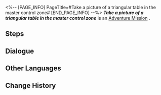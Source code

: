 <%-- [PAGE_INFO]
PageTitle=#Take a picture of a triangular table in the master control zone#
[END_PAGE_INFO] --%>
{{Stub|Dialogue.}}
{{Mission Infobox
|id            = 8000137
|title         = 
|image         = <!--Mission Take a picture of a triangular table in the master control zone.png-->
|type          = Adventure
|event_name    = 
|chapter       = 
|requirements  = [[Companion Mission]] ''[[Punklorde Mentality]]'' completed
|summary       = <!--official mission summary from Fate's Atlas-->
|characters    = Trailblazer
|startLocation = [[<!--starting world-->]] - [[<!--starting area-->]]
|world         = <!--starting world-->
|area          = <!--starting area-->
|prev          = 
|next          = 
|exp           = 
|credits       = 
|stellarJade   = 
|other         = 
}}
'''''Take a picture of a triangular table in the master control zone''''' is an [[Adventure Mission]]<!--in [world]-->.

==Steps==


<!--
==Gameplay Notes==

--><!--
==Trial Character==

-->
==Dialogue==
{{Stub Dialogue}}
{{Dialogue Start}}
:{{tx}}
{{Dialogue End}}

==Other Languages==
{{Other Languages
|en   = Take a picture of a triangular table in the master control zone
|zhs  = 在主控舱段拍摄「三角桌」的照片
|zht  = 在主控艙段拍攝「三角桌」的照片
|ja   = 主制御部分で「三角テーブル」の写真を撮る
|ko   = 메인 컨트롤 캐빈에서 「삼각 탁자」 사진 촬영
|es   = Haz una foto de una mesa triangular en la zona de mando principal
|fr   = Prendre une table triangulaire en photo dans la Zone de contrôle principale
|ru   = Сделайте снимки треугольного стола в Главной контрольной зоне
|th   = ถ่ายภาพ "โต๊ะสามเหลี่ยม" ที่ Master Control Zone
|vi   = Chụp ảnh "bàn tam giác" tại Khoang Điều Khiển Chính
|de   = Nimm in der Hauptkontrollzone ein Bild von einem dreieckigen Tisch auf.
|id   = Ambil foto "meja segitiga" di Master Control Zone
|pt   = Tire uma foto de uma mesa triangular na Zona de Controle Principal
}}

==Change History==
{{Change History|1.1}}
